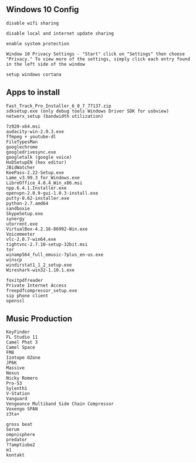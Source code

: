 == Windows 10 Config ==
<pre>
disable wifi sharing

disable local and internet update sharing

enable system protection

Window 10 Privacy Settings - "Start" click on "Settings" then choose "Privacy." To view more of the settings, simply click each entry found in the left side of the window

setup windows cortana
</pre>

== Apps to install ==
<pre>
Fast_Track_Pro_Installer_6_0_7_77137.zip
sdksetup.exe (only debug tools Windows Driver SDK for usbview)
networx_setup (bandwidth utilization) 

7z920-x64.msi
audacity-win-2.0.3.exe
ffmpeg + youtube-dl
FileTypesMan
googlechrome
googledrivesync.exe
googletalk (google voice)
HxDSetupEN (hex editor)
JBidWatcher
KeePass-2.22-Setup.exe
Lame_v3.99.3_for_Windows.exe
LibreOffice_4.0.4_Win_x86.msi
npp.6.4.1.Installer.exe
openvpn-2.0.9-gui-1.0.3-install.exe
putty-0.62-installer.exe
python-2.7.amd64
sandboxie
SkypeSetup.exe
synergy
utorrent.exe
VirtualBox-4.2.16-86992-Win.exe
Voicemeeter
vlc-2.0.7-win64.exe
tightvnc-2.7.10-setup-32bit.msi
tor
winamp564_full_emusic-7plus_en-us.exe
winscp
windirstat1_1_2_setup.exe
Wireshark-win32-1.10.1.exe

foxitpdfreader
Private Internet Access
freepdfcompressor_setup.exe
sip phone client
openssl
</pre>

== Music Production == 
<pre>
KeyFinder
FL Studio 11
Camel Phat 3
Camel Space
FM8
Izotope OZone
JP6K
Massive
Nexus
Nicky Romero
Pro-53
Sylenth1
V-Station
Vanguard
Vengeance Multiband Side Chain Compressor
Voxengo SPAN
z3ta+

gross beat
Serum
ompnisphere
predator
??amptiube2
m1
kontakt
</pre>